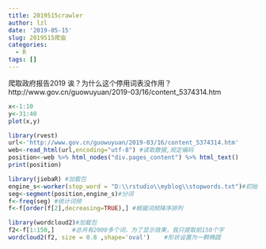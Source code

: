 ```yaml
---
title: 2019515crawler
author: lzl
date: '2019-05-15'
slug: 2019515爬虫
categories:
  - R
tags: []
---
```

爬取政府报告2019
诶？为什么这个停用词表没作用？
http://www.gov.cn/guowuyuan/2019-03/16/content_5374314.htm
```r
x<-1:10
y<-31:40
plot(x,y)
```

```r
library(rvest)
url<-'http://www.gov.cn/guowuyuan/2019-03/16/content_5374314.htm'
web<-read_html(url,encoding="utf-8") #读取数据,规定编码
position<-web %>% html_nodes("div.pages_content") %>% html_text()
print(position)
```
```r
library(jiebaR) #加载包
engine_s<-worker(stop_word = "D:\\rstudio\\myblog\\stopwords.txt")#初始化分词引擎并加载停用词。  
seg<-segment(position,engine_s)#分词  
f<-freq(seg) #统计词频  
f<-f[order(f[2],decreasing=TRUE),] #根据词频降序排列
```
```r
library(wordcloud2)#加载包
f2<-f[1:150,]     #总共有2000多个词，为了显示效果，我只提取前150个字
wordcloud2(f2, size = 0.8 ,shape='oval')    #形状设置为一颗椭圆
```






